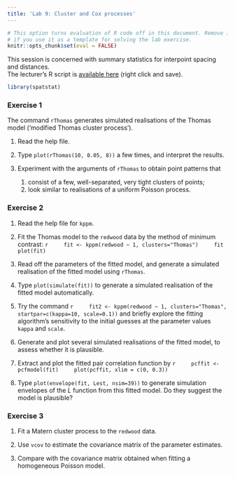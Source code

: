 ```yaml
---
title: 'Lab 9: Cluster and Cox processes'
---
```


```r
# This option turns evaluation of R code off in this document. Remove it
# if you use it as a template for solving the lab exercise.
knitr::opts_chunk$set(eval = FALSE)
```

This session is concerned with summary statistics for interpoint
spacing and distances.  
The lecturer's R script is [available here](https://raw.githubusercontent.com/spatstat/SSAI2017/master/Scripts/script09.R) (right click and save).

```r
library(spatstat)
```

### Exercise 1

The command `rThomas` generates simulated realisations of
the Thomas model (‘modified Thomas cluster process’).

1.  Read the help file.

2.  Type `plot(rThomas(10, 0.05, 8))` a few times, and
    interpret the results.

3.  Experiment with the arguments of `rThomas` to obtain
    point patterns that
    1.  consist of a few, well-separated, very tight clusters of
        points;
    2.  look similar to realisations of a uniform Poisson process.


### Exercise 2

1.  Read the help file for `kppm`.

2.  Fit the Thomas model to the `redwood` data by the
    method of minimum contrast:
    ```r
    fit <- kppm(redwood ~ 1, clusters="Thomas")
    fit
    plot(fit)
    ```

3.  Read off the parameters of the fitted model, and generate a
    simulated realisation of the fitted model using `rThomas`.

4.  Type `plot(simulate(fit))` to generate a simulated realisation
    of the fitted model automatically.

5.  Try the command
    ```r
    fit2 <- kppm(redwood ~ 1, clusters="Thomas", startpar=c(kappa=10, scale=0.1))
    ```
    and briefly explore the fitting algorithm’s sensitivity to the
    initial guesses at the parameter values `kappa` and `scale`.

6.  Generate and plot several simulated realisations of the fitted
    model, to assess whether it is plausible.

7.  Extract and plot the fitted pair correlation function by
    ```r
    pcffit <- pcfmodel(fit)
    plot(pcffit, xlim = c(0, 0.3))
    ```

8.  Type `plot(envelope(fit, Lest, nsim=39))` to generate simulation
    envelopes of the $L$ function from this fitted model. Do they
    suggest the model is plausible?


### Exercise 3

1.  Fit a Matern cluster process to the `redwood` data.

2.  Use `vcov` to estimate the covariance matrix of the parameter estimates.

3.  Compare with the covariance matrix obtained when fitting a homogeneous Poisson model.